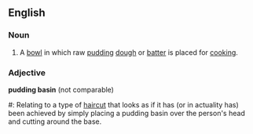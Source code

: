 ==English==

===Noun===
{{en-noun|SG=[[pudding]] [[basin]]}}

# A [[bowl]] in which raw [[pudding]] [[dough]] or [[batter]] is placed for [[cooking]].

===Adjective===
'''pudding basin''' (not comparable)

#: Relating to a type of [[haircut]] that looks as if it has (or in actuality has) been achieved by simply placing a pudding basin over the person's head and cutting around the base.